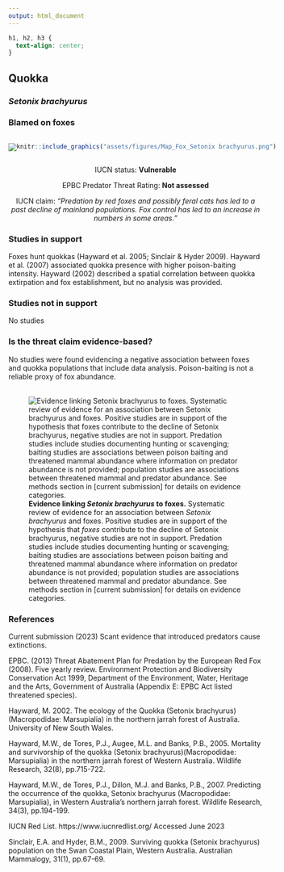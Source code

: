 ```yaml
---
output: html_document
---
```

```css
h1, h2, h3 {
  text-align: center;
}
```

## **Quokka**
### *Setonix brachyurus*
### Blamed on foxes

:::: {style="display: flex;"}

[![](assets/photos/Setonix brachyurus.png)](https://www.inaturalist.org/photos/2301295?size=original)

::: {}

:::

::: {}
  ```r
  knitr::include_graphics("assets/figures/Map_Fox_Setonix brachyurus.png")
  ```
:::

::::
<center>
IUCN status: **Vulnerable**

EPBC Predator Threat Rating: **Not assessed**

IUCN claim: *"Predation by red foxes and possibly feral cats has led to a past decline of mainland populations. Fox control has led to an increase in numbers in some areas."*

</center>

### Studies in support

Foxes hunt quokkas (Hayward et al. 2005; Sinclair & Hyder 2009). Hayward et al. (2007) associated quokka presence with higher poison-baiting intensity. Hayward (2002) described a spatial correlation between quokka extirpation and fox establishment, but no analysis was provided.

### Studies not in support

No studies

### Is the threat claim evidence-based?

No studies were found evidencing a negative association between  foxes and quokka populations that include data analysis. Poison-baiting is not a reliable proxy of fox abundance.
<br>
<br>

![**Evidence linking *Setonix brachyurus* to foxes.** Systematic review of evidence for an association between *Setonix brachyurus* and foxes. Positive studies are in support of the hypothesis that *foxes* contribute to the decline of Setonix brachyurus, negative studies are not in support. Predation studies include studies documenting hunting or scavenging; baiting studies are associations between poison baiting and threatened mammal abundance where information on predator abundance is not provided; population studies are associations between threatened mammal and predator abundance. See methods section in [current submission] for details on evidence categories.](assets/figures/Main_Evidence_Fox_Setonix brachyurus.png)

### References

Current submission (2023) Scant evidence that introduced predators cause extinctions.

EPBC. (2013) Threat Abatement Plan for Predation by the European Red Fox (2008). Five yearly review. Environment Protection and Biodiversity Conservation Act 1999, Department of the Environment, Water, Heritage and the Arts, Government of Australia (Appendix E: EPBC Act listed threatened species).

Hayward, M. 2002. The ecology of the Quokka (Setonix brachyurus) (Macropodidae: Marsupialia) in the northern jarrah forest of Australia. University of New South Wales.

Hayward, M.W., de Tores, P.J., Augee, M.L. and Banks, P.B., 2005. Mortality and survivorship of the quokka (Setonix brachyurus)(Macropodidae: Marsupialia) in the northern jarrah forest of Western Australia. Wildlife Research, 32(8), pp.715-722.

Hayward, M.W., de Tores, P.J., Dillon, M.J. and Banks, P.B., 2007. Predicting the occurrence of the quokka, Setonix brachyurus (Macropodidae: Marsupialia), in Western Australia’s northern jarrah forest. Wildlife Research, 34(3), pp.194-199.

IUCN Red List. https://www.iucnredlist.org/ Accessed June 2023

Sinclair, E.A. and Hyder, B.M., 2009. Surviving quokka (Setonix brachyurus) population on the Swan Coastal Plain, Western Australia. Australian Mammalogy, 31(1), pp.67-69.

